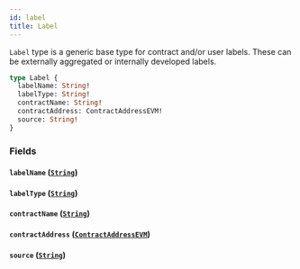 ```yaml
---
id: label
title: Label
---
```



`Label` type is a generic base type for contract and/or user labels. These can be externally aggregated or internally developed labels.

```graphql
type Label {
  labelName: String!
  labelType: String!
  contractName: String!
  contractAddress: ContractAddressEVM!
  source: String!
}
```


### Fields

#### `labelName` ([`String`](/cyberconnect/reference/scalars/string))




#### `labelType` ([`String`](/cyberconnect/reference/scalars/string))




#### `contractName` ([`String`](/cyberconnect/reference/scalars/string))




#### `contractAddress` ([`ContractAddressEVM`](/cyberconnect/reference/scalars/contract-address-evm))




#### `source` ([`String`](/cyberconnect/reference/scalars/string))






